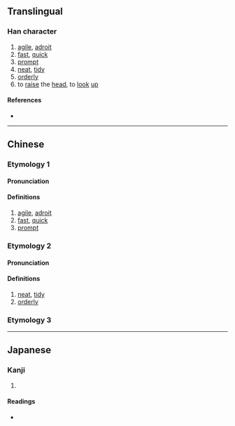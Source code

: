 {{character info}}
==Translingual==

===Han character===
{{Han char|rn=38|rad=女|as=13|sn=16|four=48486|canj=VOMO|ids=⿰女僉}}

# [[agile]], [[adroit]]
# [[fast]], [[quick]]
# [[prompt]]
# [[neat]], [[tidy]]
# [[orderly]]
# to [[raise]] the [[head]], to [[look]] [[up]]

====References====
* {{Han ref|kx=0272.010|dkj=06764|dj=0540.030|hdz=21084.130|uh=5B10|ud=23312|bh=E957|bd=59735}}

----

==Chinese==
{{zh-forms|s=𫰰}}

===Etymology 1===

====Pronunciation====
{{zh-pron
|m=xiān
|c=cim1
|ma=
|cat=a
}}

====Definitions====
{{zh-hanzi}}

# [[agile]], [[adroit]]
# [[fast]], [[quick]]
# [[prompt]]

===Etymology 2===

====Pronunciation====
{{zh-pron
|m=yǎn
|c=
|mc=y
|oc=y
|ma=
|cat=a
}}

====Definitions====
{{zh-hanzi}}

# [[neat]], [[tidy]]
# [[orderly]]

===Etymology 3===
{{zh-see|僸|a|to raise the head, to look up}}

----

==Japanese==

===Kanji===
{{ja-kanji|grade=|rs=女13}}

# {{rfdef|ja|sort=女13}}

====Readings====
* {{ja-readings|on=[[せん]] (sen), [[げん]] (gen), [[ぎん]] (gin), [[ごん]] (gon)|kun=[[すばやい]] (subayai), [[つつしむさま]] (tsutsushimusama)}}